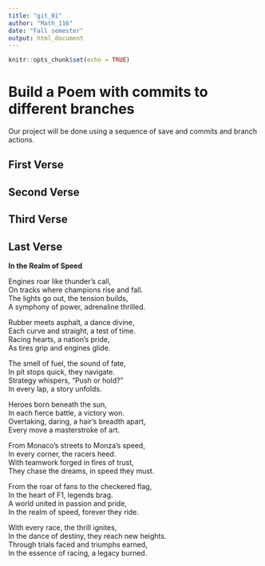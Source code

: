 ```yaml
---
title: "git_01"
author: "Math_116"
date: "Fall semester"
output: html_document
---
```


```r
knitr::opts_chunk$set(echo = TRUE)
```
# Build a Poem with commits to different branches
Our project will be done using a sequence of save and commits and branch actions.
<!-- Do not modify or change any text in "!--" bracketed areas such as this --- these are instructions to
you, if you change any of this the git program will notice it and compromise your git merging strategy !-->

## First Verse 
<!--Put the first five lines of a poem by Lewis Carrol in this section!-->

## Second Verse
<!--Put the first five lines of a poem by Robert Frost here!-->

## Third Verse
<!--Put the first two verses of The Walrus and the Carpenter here!-->

## Last Verse
<!--Put a short poem you created using chatGPT of 20 to 30 lines,here!-->

**In the Realm of Speed**

Engines roar like thunder's call,  
On tracks where champions rise and fall.  
The lights go out, the tension builds,  
A symphony of power, adrenaline thrilled.  

Rubber meets asphalt, a dance divine,  
Each curve and straight, a test of time.  
Racing hearts, a nation's pride,  
As tires grip and engines glide.  

The smell of fuel, the sound of fate,  
In pit stops quick, they navigate.  
Strategy whispers, “Push or hold?”  
In every lap, a story unfolds.  

Heroes born beneath the sun,  
In each fierce battle, a victory won.  
Overtaking, daring, a hair's breadth apart,  
Every move a masterstroke of art.  

From Monaco's streets to Monza's speed,  
In every corner, the racers heed.  
With teamwork forged in fires of trust,  
They chase the dreams, in speed they must.  

From the roar of fans to the checkered flag,  
In the heart of F1, legends brag.  
A world united in passion and pride,  
In the realm of speed, forever they ride.  

With every race, the thrill ignites,  
In the dance of destiny, they reach new heights.  
Through trials faced and triumphs earned,  
In the essence of racing, a legacy burned.  